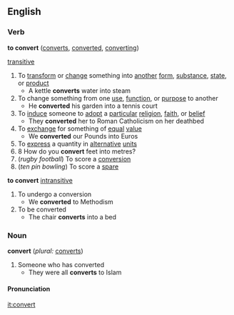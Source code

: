 ==English==

===Verb===
'''to convert'''  ([[converts]], [[converted]], [[converting]])

[[transitive]]
#To [[transform]] or [[change]] something into [[another]] [[form]], [[substance]], [[state]], or [[product]]
#* A kettle '''converts''' water into steam
#To change something from one [[use]], [[function]], or [[purpose]] to another
#* He '''converted''' his garden into a tennis court
#To [[induce]] someone to [[adopt]] a [[particular]] [[religion]], [[faith]], or [[belief]]
#* They '''converted''' her to Roman Catholicism on her deathbed
#To [[exchange]] for something of [[equal]] [[value]]
#* We '''converted''' our Pounds into Euros
#To [[express]] a quantity in [[alternative]] [[unit]]s
#8 How do you '''convert''' feet into metres?
#(''rugby football'') To score a [[conversion]]
#(''ten pin bowling'') To score a [[spare]]
'''to convert''' [[intransitive]]
#To undergo a conversion
#* We '''converted''' to Methodism
#To be converted
#* The chair '''converts''' into a bed

===Noun===
'''convert'''  (''plural:'' [[converts]])
#Someone who has converted
#* They were all '''converts''' to Islam

====Pronunciation====
{{prostub}}

[[it:convert]]